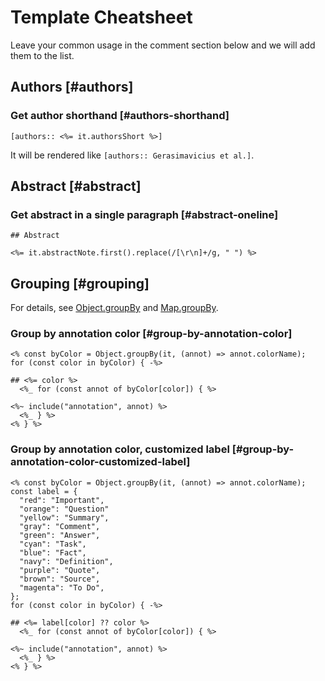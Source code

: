 # Template Cheatsheet

Leave your common usage in the comment section below and we will add them to the list.

## Authors [#authors]

### Get author shorthand [#authors-shorthand]

```ejs filename="Note Content" copy
[authors:: <%= it.authorsShort %>]
```

It will be rendered like `[authors:: Gerasimavicius et al.]`.

## Abstract [#abstract]

### Get abstract in a single paragraph [#abstract-oneline]

```ejs filename="Note Content" copy
## Abstract

<%= it.abstractNote.first().replace(/[\r\n]+/g, " ") %>
```

## Grouping [#grouping]

For details, see [Object.groupBy](https://developer.mozilla.org/en-US/docs/Web/JavaScript/Reference/Global_Objects/Object/groupBy) and [Map.groupBy](https://developer.mozilla.org/en-US/docs/Web/JavaScript/Reference/Global_Objects/Map/groupBy).

### Group by annotation color [#group-by-annotation-color]

```ejs filename="annotations" copy
<% const byColor = Object.groupBy(it, (annot) => annot.colorName); 
for (const color in byColor) { -%>

## <%= color %>
  <%_ for (const annot of byColor[color]) { %>

<%~ include("annotation", annot) %>
  <%_ } %>
<% } %>
```

### Group by annotation color, customized label [#group-by-annotation-color-customized-label]

```ejs filename="annotations" copy
<% const byColor = Object.groupBy(it, (annot) => annot.colorName);
const label = {
  "red": "Important",
  "orange": "Question"
  "yellow": "Summary",
  "gray": "Comment",
  "green": "Answer",
  "cyan": "Task",
  "blue": "Fact",
  "navy": "Definition",
  "purple": "Quote",
  "brown": "Source",
  "magenta": "To Do",
};
for (const color in byColor) { -%>

## <%= label[color] ?? color %>
  <%_ for (const annot of byColor[color]) { %>

<%~ include("annotation", annot) %>
  <%_ } %>
<% } %>
```